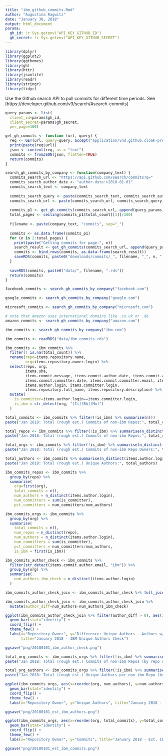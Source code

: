 ```yaml
---
title: "ibm_github_commits.Rmd"
author: "Augustina Ragwitz"
date: "January 30, 2018"
output: html_document
params:
  gh_id: !r Sys.getenv("API_KEY_GITHUB_ID")
  gh_secret: !r Sys.getenv("API_KEY_GITHUB_SECRET")
---
```


```r
library(dplyr)
library(ggplot2)
library(ggthemes)
library(gh)
library(httr)
library(jsonlite)
library(readr)
library(stringr)
library(tidyr)
```


Use the Github search API to pull commits for different time periods. See [https://developer.github.com/v3/search/#search-commits]

```r

query_params <- list(
  client_id=params$gh_id, 
  client_secret=params$gh_secret, 
  per_page=100)

get_gh_commits <- function (url, query) {
  req <- GET(url, query=query, accept("application/vnd.github.cloak-preview"))
  print(paste(req$url))
  json <- content(req, as = "text")
  commits <- fromJSON(json, flatten=TRUE)
  return(commits)
}

search_gh_commits_by_company <- function(company_text) {
  commits_search_url <- "https://api.github.com/search/commits?q="
  commits_search_author_date <- "author-date:>2018-01-01"
  commits_search_text <- company_text
  
  commits_search_query <- paste(commits_search_text, commits_search_author_date, sep="+")
  commits_search_url <- paste(commits_search_url, commits_search_query, sep="?")
  
  commits_p1 <- get_gh_commits(commits_search_url, append(query_params, c(page=1)))
  total_pages <- ceiling(commits_p1$total_count[[1]]/100)
  
  filename <- paste(company_text, "commits", sep="_")
  
  commits <- as.data.frame(commits_p1)
  for (n in 2:total_pages) {
    print(paste("Getting commits for page:", n))
    search_result <- get_gh_commits(commits_search_url, append(query_params, c(page=n)))
    commits <- bind_rows(commits, as.data.frame(search_result))
    saveRDS(commits, paste0("downloads/commits/_", filename, "_", n, ".rds"))
  }
  
  saveRDS(commits, paste0("data/", filename, ".rds"))
  return(commits)
}
```


```r

facebook_commits <- search_gh_commits_by_company("facebook.com")

```

```r
google_commits <- search_gh_commits_by_company("google.com")
```

```r

microsoft_commits <- search_gh_commits_by_company("microsoft.com")

```

```r

# note that amazon uses international domains like .co.uk or .de
amazon_commits <- search_gh_commits_by_company("amazon.com")

```

```r

ibm_commits <- search_gh_commits_by_company("ibm.com")

```





```r

ibm_commits <- readRDS("data/ibm_commits.rds")

ibm_commits <- ibm_commits %>%
  filter(! is.na(total_count)) %>%
  rename(repo=items.repository.name,
         org=items.repository.owner.login) %>%
  select(repo, org, 
         items.sha, 
         items.commit.message, items.commit.author.date, items.commit.author.email, items.commit.author.name,
         items.commit.committer.date, items.commit.committer.email, items.commit.committer.name,
         items.author.login, items.committer.login,
         items.repository.full_name, items.repository.description) %>%
  mutate(
    is_committer=items.author.login==items.committer.login,
    is_ibm = str_detect(org, "[Ii][Bb][Mm]")
  )

```

```r

total_commits <- ibm_commits %>% filter(!is_ibm) %>% summarise(n())
paste("Jan 2018: Total (rough est.) Commits of non-ibm Repos:", total_commits)

total_repos <- ibm_commits %>% filter(!is_ibm) %>% summarise(n_distinct(repo))
paste("Jan 2018: Total (rough est.) Commits of non-ibm Repos:", total_repos)

total_orgs <- ibm_commits %>% filter(!is_ibm) %>% summarise(n_distinct(org))
paste("Jan 2018: Total (rough est.) Commits of non-ibm Repo Owners:", total_orgs)

total_authors <- ibm_commits %>% summarise(n_distinct(items.author.login))
paste("Jan 2018: Total (rough est.) Unique Authors:", total_authors)

```


```r

ibm_commits_repos <- ibm_commits %>%
  group_by(repo) %>%
  summarise(
    org=first(org),
    total_commits = n(),
    num_authors = n_distinct(items.author.login),
    num_committers = sum(is_committer),
    pct_committers = num_committers/num_authors)

ibm_commits_orgs <- ibm_commits %>%
  group_by(org) %>%
  summarise( 
    total_commits = n(),
    num_repos = n_distinct(repo),
    num_authors = n_distinct(items.author.login),
    num_committers = sum(is_committer),
    pct_committers = num_committers/num_authors,
    is_ibm = first(is_ibm))

```


```r

ibm_commits_author_check <- ibm_commits %>%
  filter(str_detect(items.commit.author.email, "ibm")) %>%
  group_by(org) %>%
  summarise(
    num_authors_ibm_check = n_distinct(items.author.login)
  )

ibm_commits_author_check_join <- ibm_commits_author_check %>% full_join(ibm_commits_orgs %>% select(org, num_authors))

ibm_commits_author_check_join <- ibm_commits_author_check_join %>% 
  mutate(author_diff=num_authors-num_authors_ibm_check)

ggplot(ibm_commits_author_check_join %>% filter(author_diff > 0), aes(x=reorder(org, author_diff), y=author_diff)) +
  geom_bar(stat="identity") +
  coord_flip() +
  theme_few() +
  labs(x="Repository Owner", y="Difference: Unique Authors - Authors w/ IBM in email", 
       title="January 2018 - IBM Unique Authors Check")

ggsave("png/20180101_ibm_author_check.png")

```

```r

total_org_commits <- ibm_commits_orgs %>% filter(!is_ibm) %>% summarise(sum(total_commits))
paste("Jan 2018: Total (rough est.) Commits of non-ibm Repos (by repo owner):", total_commits)

total_org_authors <- ibm_commits_orgs %>% filter(!is_ibm) %>% summarise(sum(num_authors))
paste("Jan 2018: Total (rough est.) Unique Authors per non-ibm Repo (by repo owner):", total_authors)

```

```r

ggplot(ibm_commits_orgs, aes(x=reorder(org, num_authors), y=num_authors, fill=is_ibm)) +
  geom_bar(stat="identity") +
  coord_flip() +
  theme_few() +
  labs(x="Repository Owner", y="Unique Authors", title="January 2018 - Est. IBM Authors")

ggsave("png/20180101_est_ibm_authors.png")

ggplot(ibm_commits_orgs, aes(x=reorder(org, total_commits), y=total_commits, fill=is_ibm)) +
  geom_bar(stat="identity") +
  coord_flip() +
  theme_few() +
  labs(x="Repository Owner", y="Commits", title="January 2018 - Est. IBM Commits")

ggsave("png/20180101_est_ibm_commits.png")

```




